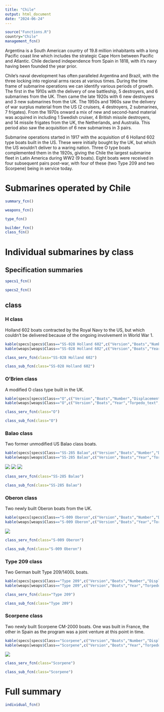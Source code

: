 ```yaml
---
title: "Chile"
output: html_document
date: "2024-06-24"
---
```


```r
source("Functions.R")
country="Chile"
management_fcn()
```

Argentina is a South American country of 19.8 million inhabitants with a long Pacific coast line which includes the strategic Cape Horn between Pacific and Atlantic. Chile declared independence from Spain in 1818, with it's navy having been founded the year prior.

Chile's naval development has often paralleled Argentina and Brazil, with the three locking into regional arms races at various times. During the time frame of submarine operations we can identify various periods of growth. The first in the 1910s with the delivery of one battleship, 5 destroyers, and 6 submarines from the UK. Then came the late 1920s with 6 new destroyers and 3 new submarines from the UK. The 1950s and 1960s saw the delivery of war surplus material from the US (2 cruisers, 4 destroyers, 2 submarines, 7 frigates). From the 1970s onward a mix of new and second-hand material was acquired in including 1 Swedish cruiser, 4 British missile destroyers, and 14 missile frigates from the UK, the Netherlands, and Australia. This period also saw the acquisition of 6 new submarines in 3 pairs.

Submarine operations started in 1917 with the acquisition of 6 Holland 602 type boats built in the US. These were initially bought by the UK, but which the US wouldn't deliver to a waring nation. Three O type boats complemented them in the 1920s, giving the Chile the largest submarine fleet in Latin America during WW2 (9 boats). Eight boats were received in four subsequent pairs post-war, with four of these (two Type 209 and two Scorpene) being in service today.

# Submarines operated by Chile

```r
summary_fcn()
```

```r
weapons_fcn()
```

```r
type_fcn()
```

```r
builder_fcn()
class_fcn()
```

# Individual submarines by class

## Specification summaries

```r
specs1_fcn()
```

```r
specs2_fcn()
```

## class

### H class

Holland 602 boats contracted by the Royal Navy to the US, but which couldn't be delivered because of the ongoing involvement in World War 1.

```r
kable(specs[specs$Class=="SS-028 Holland 602",c("Version","Boats","Number","Displacement","Propulsion","Power","Fuel","Speed","Range","Depth")])
kable(weaps[weaps$Class=="SS-028 Holland 602",c("Version","Boats","Year","Torpedo_text")])
```

```r
class_serv_fcn(class="SS-028 Holland 602")
```

```r
class_sub_fcn(class="SS-028 Holland 602")
```

### O'Brien class

A modified O class type built in the UK.

```r
kable(specs[specs$Class=="O",c("Version","Boats","Number","Displacement","Propulsion","Power","Fuel","Speed","Range","Depth")])
kable(weaps[weaps$Class=="O",c("Version","Boats","Year","Torpedo_text","Gun_text")])
```

```r
class_serv_fcn(class="O")
```

```r
class_sub_fcn(class="O")
```

### Balao class

Two former unmodified US Balao class boats.

```r
kable(specs[specs$Class=="SS-285 Balao",c("Version","Boats","Number","Displacement","Propulsion","Power","Fuel","Speed","Range","Depth")])
kable(weaps[weaps$Class=="SS-285 Balao",c("Version","Boats","Year","Torpedo_text","Gun_text")])
```

![](https://www.shipbucket.com/files/real/CL/Balao/none/1114_SS-21Simpson1962_20230426200911.png)
![](https://www.shipbucket.com/files/real/CL/Balao/none/1113_SS-22Thomson_20230426200921.png)
![](https://www.shipbucket.com/files/real/CL/Balao/none/1115_SS-21Simpson1978_20230426200916.png)

```r
class_serv_fcn(class="SS-285 Balao")
```

```r
class_sub_fcn(class="SS-285 Balao")
```

### Oberon class

Two newly built Oberon boats from the UK.

```r
kable(specs[specs$Class=="S-009 Oberon",c("Version","Boats","Number","Displacement","Propulsion","Power","Fuel","Speed","Range","Depth")])
kable(weaps[weaps$Class=="S-009 Oberon",c("Version","Boats","Year","Torpedo_text")])
```

![](https://www.shipbucket.com/files/real/CL/Oberon/none/1112_S-22O'Brien_20230426200905.png)

```r
class_serv_fcn(class="S-009 Oberon")
```

```r
class_sub_fcn(class="S-009 Oberon")
```

### Type 209 class

Two German built Type 209/1400L boats.

```r
kable(specs[specs$Class=="Type 209",c("Version","Boats","Number","Displacement","Propulsion","Power","Fuel","Speed","Range","Depth")])
kable(weaps[weaps$Class=="Type 209",c("Version","Boats","Year","Torpedo_text","Missile_text")])
```

```r
class_serv_fcn(class="Type 209")
```

```r
class_sub_fcn(class="Type 209")
```

### Scorpene class

Two newly built Scorpene CM-2000 boats. One was built in France, the other in Spain as the program was a joint venture at this point in time.

```r
kable(specs[specs$Class=="Scorpene",c("Version","Boats","Number","Displacement","Propulsion","Power","Fuel","Speed","Range","Depth")])
kable(weaps[weaps$Class=="Scorpene",c("Version","Boats","Year","Torpedo_text","Missiles")])
```

![](http://www.shipbucket.com/drawings/9077/file)

```r
class_serv_fcn(class="Scorpene")
```

```r
class_sub_fcn(class="Scorpene")
```

# Full summary

```r
individual_fcn()
```
